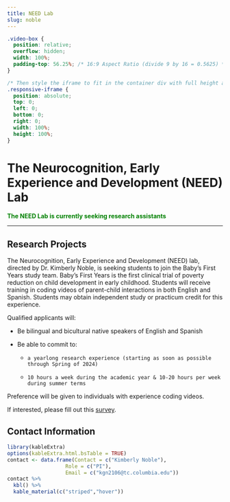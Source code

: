 ```yaml
---
title: NEED Lab
slug: noble
---
```


```css
.video-box {
  position: relative;
  overflow: hidden;
  width: 100%;
  padding-top: 56.25%; /* 16:9 Aspect Ratio (divide 9 by 16 = 0.5625) */
}

/* Then style the iframe to fit in the container div with full height and width */
.responsive-iframe {
  position: absolute;
  top: 0;
  left: 0;
  bottom: 0;
  right: 0;
  width: 100%;
  height: 100%;
}
```

# The Neurocognition, Early Experience and Development (NEED) Lab

<span style="color:green">
**The NEED Lab is currently seeking research assistants**
</span>

***

## Research Projects
The Neurocognition, Early Experience and Development (NEED) lab, directed by Dr. Kimberly Noble, is seeking students to join the Baby's First Years study team. Baby's First Years is the first clinical trial of poverty reduction on child development in early childhood. Students will receive training in coding videos of parent-child interactions in both English and Spanish. Students may obtain independent study or practicum credit for this experience.

Qualified applicants will:

  - Be bilingual and bicultural native speakers of English and Spanish
  
  - Be able to commit to:
  
    -     a yearlong research experience (starting as soon as possible through Spring of 2024)
  
    -     10 hours a week during the academic year & 10-20 hours per week during summer terms
  

Preference will be given to individuals with experience coding videos.

If interested, please fill out this [survey](https://docs.google.com/forms/d/e/1FAIpQLSezlS9LuXAxeQITORJl5OYN54_JO0Z7MKIQuiJ6tpSEalqJ5Q/viewform).



## Contact Information

```r
library(kableExtra)
options(kableExtra.html.bsTable = TRUE)
contact <- data.frame(Contact = c("Kimberly Noble"),
                   Role = c("PI"),
                   Email = c("kgn2106@tc.columbia.edu"))
contact %>%
  kbl() %>%
  kable_material(c("striped","hover"))
                   
                   
```

